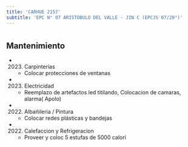 ```yaml
---
title: 'CARHUE 2157'
subtitle: 'EPC N° 07 ARISTOBULO DEL VALLE - JIN C (EPCJS 07/20°)'
---
```


#


## Mantenimiento

*  (2023) Carpinterías 
    + Colocar protecciones de ventanas

*  (2023) Electricidad 
    + Reemplazo de artefactos led titilando, Colocacion de camaras, alarma( Apolo)

*  (2022) Albañileria / Pintura 
    + Colocar redes plásticas y bandejas

*  (2022) Calefaccion y Refrigeracion 
    + Proveer y coloc 5 estufas de 5000 calorí



